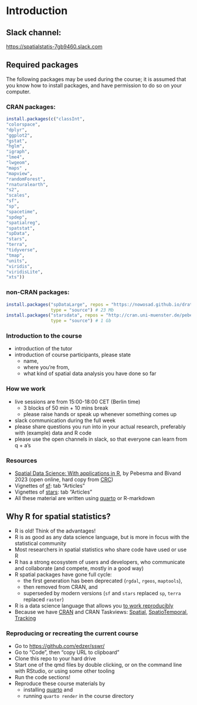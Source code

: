 # Introduction {.unnumbered}

## Slack channel:

[https://spatialstatis-7gb9460.slack.com](slack channel)

## Required packages

The following packages may be used during the course; it is assumed
that you know how to install packages, and have permission to do
so on your computer. 

### CRAN packages:

```r
install.packages(c("classInt",
"colorspace",
"dplyr",
"ggplot2",
"gstat",
"hglm",
"igraph",
"lme4",
"lwgeom",
"maps" ,
"mapview",
"randomForest",
"rnaturalearth",
"s2",
"scales",
"sf",
"sp",
"spacetime",
"spdep",
"spatialreg",
"spatstat",
"spData",
"stars",
"terra",
"tidyverse",
"tmap",
"units",
"viridis",
"viridisLite",
"xts"))
```

### non-CRAN packages:

```r
install.packages("spDataLarge", repos = "https://nowosad.github.io/drat/", 
				 type = "source") # 23 Mb
install.packages("starsdata", repos = "http://cran.uni-muenster.de/pebesma/", 
				 type = "source") # 1 Gb
```

### Introduction to the course

* introduction of the tutor
* introduction of course participants, please state
   * name,
   * where you're from,
   * what kind of spatial data analysis you have done so far

### How we work

* live sessions are from 15:00-18:00 CET (Berlin time)
   * 3 blocks of 50 min + 10 mins break
   * please raise hands or speak up whenever something comes up
* slack communication during the full week
* please share questions you run into in your actual research, preferably with (example) data and R code
* please use the open channels in slack, so that everyone can learn from q + a's

### Resources

* [Spatial Data Science: With applications in R](https://r-spatial.org/book/), by Pebesma and Bivand 2023 (open online, hard copy from [CRC](https://www.routledge.com/Spatial-Data-Science-With-Applications-in-R/Pebesma-Bivand/p/book/9781138311183))
* Vignettes of [sf](https://r-spatial.github.io/sf/): tab "Articles"
* Vignettes of [stars](https://r-spatial.github.io/stars/): tab "Articles"
* All these material are written using [quarto](https://quarto.org/) or R-markdown

## Why R for spatial statistics?

* R is old! Think of the advantages!
* R is as good as any data science language, but is more in focus with the statistical community
* Most researchers in spatial statistics who share code have used or use R
* R has a strong ecosystem of users and developers, who communicate and collaborate (and compete, mostly in a good way)
* R spatial packages have gone full cycle: 
    * the first generation has been deprecated (`rgdal`, `rgeos`, `maptools`),
    * then removed from CRAN, and 
    * superseded by modern versions (`sf` and `stars` replaced `sp`, `terra` replaced `raster`)
* R is a data science language that allows you [to work reproducibly](https://eartharxiv.org/repository/view/3216/)
* Because we have [CRAN](https://cran.r-project.org/) and CRAN Taskviews: [Spatial](https://cran.r-project.org/web/views/Spatial.html), [SpatioTemporal](https://cran.r-project.org/web/views/SpatioTemporal.html), [Tracking](https://cran.r-project.org/web/views/Tracking.html)

### Reproducing or recreating the current course

* Go to [https://github.com/edzer/sswr/](https://github.com/edzer/sswr/)
* Go to "Code", then "copy URL to clipboard"
* Clone this repo to your hard drive
* Start one of the qmd files by double clicking, or on the command line with RStudio, or using some other tooling
* Run the code sections!
* Reproduce these course materials by 
    * installing [quarto](https://quarto.org/) and 
	* running `quarto render` in the course directory
